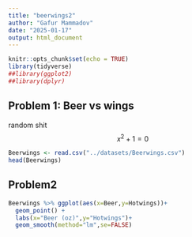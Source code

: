 ```yaml
---
title: "beerwings2"
author: "Gafur Mammadov"
date: "2025-01-17"
output: html_document
---
```


```r
knitr::opts_chunk$set(echo = TRUE)
library(tidyverse)
##library(ggplot2)
##library(dplyr)
```

## Problem 1: Beer vs wings

random shit $$x^2 +1 = 0$$

```r
Beerwings <- read.csv("../datasets/Beerwings.csv")
head(Beerwings)
```

## Problem2
```r
Beerwings %>% ggplot(aes(x=Beer,y=Hotwings))+
  geom_point() +
  labs(x="Beer (oz)",y="Hotwings")+
  geom_smooth(method="lm",se=FALSE)
```
